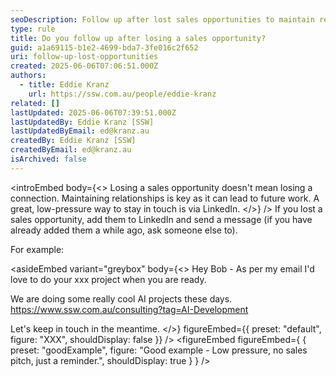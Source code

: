 ```yaml
---
seoDescription: Follow up after lost sales opportunities to maintain relationships, gather feedback, and convert prospects into future clients. Learn best practices for post-rejection communication.
type: rule
title: Do you follow up after losing a sales opportunity?
guid: a1a69115-b1e2-4699-bda7-3fe016c2f652
uri: follow-up-lost-opportunities
created: 2025-06-06T07:06:51.000Z
authors:
  - title: Eddie Kranz
    url: https://ssw.com.au/people/eddie-kranz
related: []
lastUpdated: 2025-06-06T07:39:51.000Z
lastUpdatedBy: Eddie Kranz [SSW]
lastUpdatedByEmail: ed@kranz.au
createdBy: Eddie Kranz [SSW]
createdByEmail: ed@kranz.au
isArchived: false
---
```


<introEmbed
  body={<>
Losing a sales opportunity doesn't mean losing a connection. Maintaining relationships is key as it can lead to future work. A great, low-pressure way to stay in touch is via LinkedIn.
  </>}
/>
If you lost a sales opportunity, add them to LinkedIn and send a message (if you have already added them a while ago, ask someone else to).

For example:

<asideEmbed
  variant="greybox"
  body={<>
    Hey Bob - As per my email I'd love to do your xxx project when you are ready.

We are doing some really cool AI projects these days.
<https://www.ssw.com.au/consulting?tag=AI-Development>

Let's keep in touch in the meantime.
  </>}
  figureEmbed={{
    preset: "default",
    figure: "XXX",
    shouldDisplay: false
  }}
/>
<figureEmbed figureEmbed={ {
  preset: "goodExample",
  figure: "Good example - Low pressure, no sales pitch, just a reminder.",
  shouldDisplay: true
} } />
